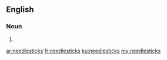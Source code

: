==English==

===Noun===
{{head|en|plural}}

# {{plural of|needlestick|lang=en|nocat=1}}

[[ar:needlesticks]]
[[fr:needlesticks]]
[[ku:needlesticks]]
[[my:needlesticks]]